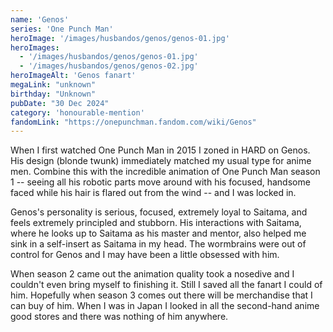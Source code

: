 ```yaml
---
name: 'Genos'
series: 'One Punch Man'
heroImage: '/images/husbandos/genos/genos-01.jpg'
heroImages:
  - '/images/husbandos/genos/genos-01.jpg'
  - '/images/husbandos/genos/genos-02.jpg'
heroImageAlt: 'Genos fanart'
megaLink: "unknown"
birthday: "Unknown"
pubDate: "30 Dec 2024"
category: 'honourable-mention'
fandomLink: "https://onepunchman.fandom.com/wiki/Genos"
---
```

When I first watched One Punch Man in 2015 I zoned in HARD on Genos. His design (blonde twunk) immediately matched my usual type for anime men. Combine this with the incredible animation of One Punch Man season 1 -- seeing all his robotic parts move around with his focused, handsome faced while his hair is flared out from the wind -- and I was locked in. 

Genos's personality is serious, focused, extremely loyal to Saitama, and feels extremely principled and stubborn. His interactions with Saitama, where he looks up to Saitama as his master and mentor, also helped me sink in a self-insert as Saitama in my head. The wormbrains were out of control for Genos and I may have been a little obsessed with him. 

When season 2 came out the animation quality took a nosedive and I couldn't even bring myself to finishing it. Still I saved all the fanart I could of him. Hopefully when season 3 comes out there will be merchandise that I can buy of him. When I was in Japan I looked in all the second-hand anime good stores and there was nothing of him anywhere. 